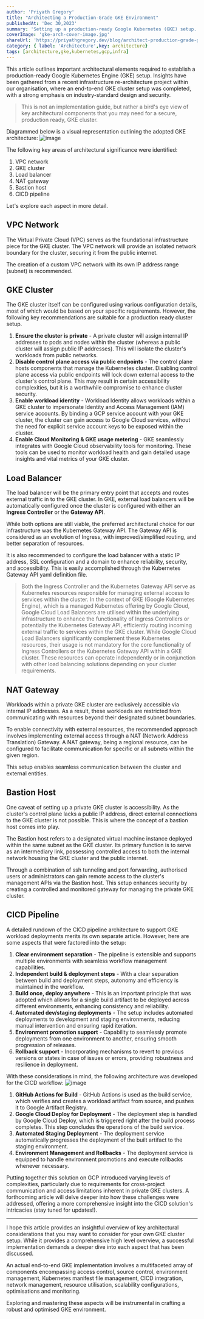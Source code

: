 ```yaml
---
author: 'Priyath Gregory'
title: "Architecting a Production-Grade GKE Environment"
publishedAt: 'Dec 30,2023'
summary: 'Setting up a production-ready Google Kubernetes (GKE) setup.'
coverImage: 'gke-arch-cover-image.jpg'
shareUrl: 'https://priyathgregory.dev/blog/architect-production-grade-gke-environment'
category: { label: 'Architecture',key: architecture}
tags: [architecture,gke,kubernetes,gcp,infra]
---
```


This article outlines important architectural elements required to establish a production-ready Google Kubernetes Engine (GKE) setup. Insights have been gathered from a recent infrastructure re-architecture project within our organisation, where an end-to-end GKE cluster setup was completed, with a strong emphasis on industry-standard design and security.

> This is not an implementation guide, but rather a bird's eye view of key architectural components that you may need for a secure, production ready, GKE cluster.

Diagrammed below is a visual representation outlining the adopted GKE architecture:
![image](/gke-architecture-dark.png)

The following key areas of architectural significance were identified:
1. VPC network
2. GKE cluster
3. Load balancer
4. NAT gateway
5. Bastion host
6. CICD pipeline

Let's explore each aspect in more detail.

## VPC Network
The Virtual Private Cloud (VPC) serves as the foundational infrastructure piece for the GKE cluster. The VPC network will provide an isolated network boundary for the cluster, securing it from the public internet.

The creation of a custom VPC network with its own IP address range (subnet) is recommended.

## GKE Cluster
The GKE cluster itself can be configured using various configuration details, most of which would be based on your specific requirements. However, the following key recommendations are suitable for a production ready cluster setup.

1. **Ensure the cluster is private** - A private cluster will assign internal IP addresses to pods and nodes within the cluster (whereas a public cluster will assign public IP addresses). This will isolate the cluster's workloads from public networks.
2. **Disable control plane access via public endpoints** - The control plane hosts components that manage the Kubernetes cluster. Disabling control plane access via public endpoints will lock down external access to the cluster's control plane. This may result in certain accessibility complexities, but it is a worthwhile compromise to enhance cluster security.
3. **Enable workload identity** - Workload Identity allows workloads within a GKE cluster to impersonate Identity and Access Management (IAM) service accounts. By binding a GCP service account with your GKE cluster, the cluster can gain access to Google Cloud services, without the need for explicit service account keys to be exposed within the cluster.
4. **Enable Cloud Monitoring & GKE usage metering** - GKE seamlessly integrates with Google Cloud observability tools for monitoring. These tools can be used to monitor workload health and gain detailed usage insights and vital metrics of your GKE cluster.

## Load Balancer
The load balancer will be the primary entry point that accepts and routes external traffic in to the GKE cluster. In GKE, external load balancers will be automatically configured  once the cluster is configured with either an **Ingress Controller** or the **Gateway API**.

While both options are still viable, the preferred architectural choice for our infrastructure was the Kubernetes Gateway API. The Gateway API is considered as an evolution of Ingress, with improved/simplified routing, and better separation of resources.

It is also recommended to configure the load balancer with a static IP address, SSL configuration and a domain to enhance reliability, security, and accessibility. This is easily accomplished through the Kubernetes Gateway API yaml definition file.

> Both the Ingress Controller and the Kubernetes Gateway API serve as Kubernetes resources responsible for managing external access to services within the cluster. In the context of GKE (Google Kubernetes Engine), which is a managed Kubernetes offering by Google Cloud, Google Cloud Load Balancers are utilised within the underlying infrastructure to enhance the functionality of Ingress Controllers or potentially the Kubernetes Gateway API, efficiently routing incoming external traffic to services within the GKE cluster. While Google Cloud Load Balancers significantly complement these Kubernetes resources, their usage is not mandatory for the core functionality of Ingress Controllers or the Kubernetes Gateway API within a GKE cluster. These resources can operate independently or in conjunction with other load balancing solutions depending on your cluster requirements.

## NAT Gateway
Workloads within a private GKE cluster are exclusively accessible via internal IP addresses. As a result, these workloads are restricted from communicating with resources beyond their designated subnet boundaries.

To enable connectivity with external resources, the recommended approach involves implementing external access through a NAT (Network Address Translation) Gateway. A NAT gateway, being a regional resource, can be configured to facilitate communication for specific or all subnets within the given region.

This setup enables seamless communication between the cluster and external entities.

## Bastion Host
One caveat of setting up a private GKE cluster is accessibility. As the cluster's control plane lacks a public IP address, direct external connections to the GKE cluster is not possible. This is where the concept of a bastion host comes into play.

The Bastion host refers to a designated virtual machine instance deployed within the same subnet as the GKE cluster. Its primary function is to serve as an intermediary link, possessing controlled access to both the internal network housing the GKE cluster and the public internet.

Through a combination of ssh tunneling and port forwarding, authorised users or administrators can gain remote access to the cluster's management APIs via the Bastion host. This setup enhances security by creating a controlled and monitored gateway for managing the private GKE cluster.

## CICD Pipeline
A detailed rundown of the CICD pipeline architecture to support GKE workload deployments merits its own separate article. However, here are some aspects that were factored into the setup:

1. **Clear environment separation** - The pipeline is extensible and supports multiple environments with seamless workflow management capabilities.
2. **Independent build & deployment steps** - With a clear separation between build and deployment steps, autonomy and efficiency is maintained in the workflow.
3. **Build once, deploy anywhere** - This is an important principle that was adopted which allows for a single build artifact to be deployed across different environments, enhancing consistency and reliability.
4. **Automated dev/staging deployments** - The setup includes automated deployments to development and staging environments, reducing manual intervention and ensuring rapid iteration.
5. **Environment promotion support** - Capability to seamlessly promote deployments from one environment to another, ensuring smooth progression of releases.
6. **Rollback support** - Incorporating mechanisms to revert to previous versions or states in case of issues or errors, providing robustness and resilience in deployment.

With these considerations in mind, the following architecture was developed for the CICD workflow:
![image](/gke-cicd-dark.png)

1. **GitHub Actions for Build** - GitHub Actions is used as the build service, which verifies and creates a workload artifact from source, and pushes it to Google Artifact Registry.
2. **Google Cloud Deploy for Deployment** - The deployment step is handled by Google Cloud Deploy, which is triggered right after the build process completes. This step concludes the operations of the build service.
3. **Automated Staging Deployment** - The deployment service automatically progresses the deployment of the built artifact to the staging environment.
4. **Environment Management and Rollbacks** - The deployment service is equipped to handle environment promotions and execute rollbacks whenever necessary.

Putting together this solution on GCP introduced varying levels of complexities, particularly due to requirements for cross-project communication and access limitations inherent in private GKE clusters. A forthcoming article will delve deeper into how these challenges were addressed, offering a more comprehensive insight into the CICD solution's intricacies (stay tuned for updates!).

___

I hope this article provides an insightful overview of key architectural considerations that you may want to consider for your own GKE cluster setup. While it provides a comprehensive high level overview, a successful implementation demands a deeper dive into each aspect that has been discussed.

An actual end-to-end GKE implementation involves a multifaceted array of components encompassing access control, source control, environment management, Kubernetes manifest file management, CICD integration, network management, resource utilisation, scalability configurations, optimisations and monitoring.

Exploring and mastering these aspects will be instrumental in crafting a robust and optimised GKE environment.
